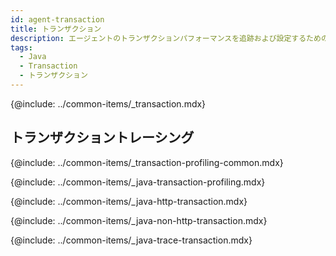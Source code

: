 ```yaml
---
id: agent-transaction
title: トランザクション
description: エージェントのトランザクションパフォーマンスを追跡および設定するためのオプションを提供します。
tags:
  - Java
  - Transaction
  - トランザクション
---
```


{@include: ../common-items/_transaction.mdx}

## トランザクショントレーシング

{@include: ../common-items/_transaction-profiling-common.mdx}

{@include: ../common-items/_java-transaction-profiling.mdx}  

{@include: ../common-items/_java-http-transaction.mdx}  

{@include: ../common-items/_java-non-http-transaction.mdx} 

{@include: ../common-items/_java-trace-transaction.mdx}
